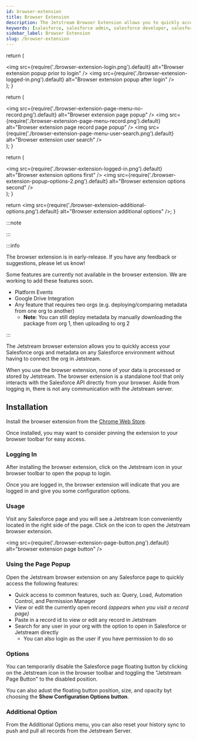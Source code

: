 ```yaml
---
id: browser-extension
title: Browser Extension
description: The Jetstream Browser Extension allows you to quickly access your Salesforce orgs and metadata from anywhere on the web.
keywords: [salesforce, salesforce admin, salesforce developer, salesforce automation, salesforce workbench, browser extension]
sidebar_label: Browser Extension
slug: /browser-extension
---
```



  return (
    <div className={styles.container}>
      <img src={require('./browser-extension-login.png').default} alt="Browser extension popup prior to login" />
      <img src={require('./browser-extension-logged-in.png').default} alt="Browser extension popup after login" />
    </div>
  );
}

  return (
    <div className={styles.container}>
      <img src={require('./browser-extension-page-menu-no-record.png').default} alt="Browser extension page popup" />
      <img src={require('./browser-extension-page-menu-record.png').default} alt="Browser extension page record page popup" />
      <img src={require('./browser-extension-page-menu-user-search.png').default} alt="Browser extension user search" />
    </div>
  );
}

  return (
    <div className={styles.container}>
      <img src={require('./browser-extension-logged-in.png').default} alt="Browser extension options first" />
      <img src={require('./browser-extension-popup-options-2.png').default} alt="Browser extension options second" />
    </div>
  );
}

  return <img src={require('./browser-extension-additional-options.png').default} alt="Browser extension additional options" />;
}

:::note

<RequiresProPlan />

:::

:::info

The browser extension is in early-release. If you have any feedback or suggestions, please let us know!

Some features are currently not available in the browser extension. We are working to add these features soon.

- Platform Events
- Google Drive Integration
- Any feature that requires two orgs (e.g. deploying/comparing metadata from one org to another)
  - **Note**: You can still deploy metadata by manually downloading the package from org 1, then uploading to org 2

:::

The Jetstream browser extension allows you to quickly access your Salesforce orgs and metadata on any Salesforce environment without having to connect the org in Jetstream.

When you use the browser extension, none of your data is processed or stored by Jetstream. The browser extension is a standalone tool that only interacts with the Salesforce API directly from your browser.
Aside from logging in, there is not any communication with the Jetstream server.

## Installation

Install the browser extension from the [Chrome Web Store](https://chromewebstore.google.com/detail/jetstream/nhahnhcpbhlkmpkdgbbadffnhblhlomm).

Once installed, you may want to consider pinning the extension to your browser toolbar for easy access.

### Logging In

After installing the browser extension, click on the Jetstream icon in your browser toolbar to open the popup to login.

Once you are logged in, the browser extension will indicate that you are logged in and give you some configuration options.

<PopupLogin />

### Usage

Visit any Salesforce page and you will see a Jetstream Icon conveniently located in the right side of the page. Click on the icon to open the Jetstream browser extension.

<img src={require('./browser-extension-page-button.png').default} alt="browser extension page button" />

### Using the Page Popup

Open the Jetstream browser extension on any Salesforce page to quickly access the following features:

- Quick access to common features, such as: Query, Load, Automation Control, and Permission Manager
- View or edit the currently open record _(appears when you visit a record page)_
- Paste in a record id to view or edit any record in Jetstream
- Search for any user in your org with the option to open in Salesforce or Jetstream directly
  - You can also login as the user if you have permission to do so

<PagePopupDisplay />

### Options

You can temporarily disable the Salesforce page floating button by clicking on the Jetstream icon in the browser toolbar and toggling the "Jetstream Page Button" to the disabled position.

You can also adust the floating button position, size, and opacity byt choosing the **Show Configuration Options button**.

<PopupOptions />

### Additional Option

From the Additional Options menu, you can also reset your history sync to push and pull all records from the Jetstream Server.

<PopupAdditionalOptions />
